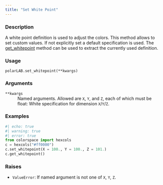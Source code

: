 ```yaml
---
title: "Set White Point"
---
```


### Description

A white point definition is used to adjust the colors.
This method allows to set custom values. If not explicitly
set a default specification is used. The [get_whitepoint](colorspace.colorlib.polarLAB.get_whitepoint.qmd)
method can be used to extract the currently used definition.

### Usage

<pre><code class='language-python'>polarLAB.set_whitepoint(**kwargs)</code></pre>

### Arguments

<dl class="pyp-list param-list">
  <dt style = "white-space: nowrap; font-family: monospace; vertical-align: top">
   <code id="colorspace.colorlib.polarLAB.set_whitepoint:**kwargs">**kwargs</code>
  </dt>
 <dd>Named arguments. Allowed are `X`, `Y`, and `Z`,
each of which must be float: White specification for
dimension `X`/`Y`/`Z`.</dd>
</dl>

### Examples

```python
#| echo: true
#| warning: true
#| error: true
from colorspace import hexcols
c = hexcols("#ff0000")
c.set_whitepoint(X = 100., Y = 100., Z = 101.)
c.get_whitepoint()
```




### Raises

<ul class="python-raises">
<li><code class="text-warning">ValueError</code>: If named argument is not one of `X`, `Y`, `Z`.
</ul>

